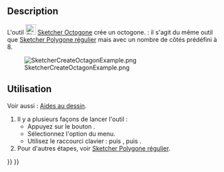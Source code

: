 <languages/>

{{Docnav/fr
|[[Sketcher_CreateHeptagon/fr|Heptagone]]
|[[Sketcher_CreateRegularPolygon/fr|Polygone régulier]]
|[[Sketcher_Workbench/fr|Atelier Sketcher]]
|IconL=Sketcher_CreateHeptagon.svg
|IconR=Sketcher_CreateRegularPolygon.png
|IconC=Workbench_Sketcher.svg
}}

{{GuiCommand/fr
|Name=Sketcher CreateOctagon
|Name/fr=Sketcher Octogone
|MenuLocation=Esquisse → Géométries d'esquisse → Créer un octogone
|Workbenches=[[Sketcher_Workbench/fr|Sketcher]]
|Shortcut={{KEY|G}} {{KEY|P}} {{KEY|8}}
|Version=0.15
|SeeAlso=[[Sketcher_CreateRegularPolygon/fr|Sketcher Polygone régulier]]
}}

==Description==

L'outil [[Image:Sketcher_CreateOctagon.svg|24px]] [[Sketcher_CreateOctagon/fr|Sketcher Octogone]] crée un octogone. {{Version/fr|1.0}} : il s'agit du même outil que [[Sketcher_CreateRegularPolygon/fr|Sketcher Polygone régulier]] mais avec un nombre de côtés prédéfini à 8.

[[Image:SketcherCreateOctagonExample.png‎]]

<span id="Usage"></span>
== Utilisation ==

Voir aussi : [[Sketcher_Workbench/fr#Aides_au_dessin|Aides au dessin]].

# Il y a plusieurs façons de lancer l'outil :
#* Appuyez sur le bouton {{Button|[[Image:Sketcher_CreateOctagon.svg|16px]] [[Sketcher_CreateOctagon/fr|Créer un heptagone]]}}.
#* Sélectionnez l'option {{MenuCommand|Esquisse → Géométries d'esquisse → [[Image:Sketcher_CreateOctagon.svg|16px]] Créer un octogone}} du menu.
#* Utilisez le raccourci clavier : {{KEY|G}} puis {{KEY|P}}, puis {{KEY|8}}.
# Pour d'autres étapes, voir [[Sketcher_CreateRegularPolygon/fr#Utilisation|Sketcher Polygone régulier]].


{{Docnav/fr
|[[Sketcher_CreateHeptagon/fr|Heptagone]]
|[[Sketcher_CreateRegularPolygon/fr|Polygone régulier]]
|[[Sketcher_Workbench/fr|Atelier Sketcher]]
|IconL=Sketcher_CreateHeptagon.svg
|IconR=Sketcher_CreateRegularPolygon.png
|IconC=Workbench_Sketcher.svg
}}

{{Sketcher_Tools_navi{{#translation:}}}}
{{Userdocnavi{{#translation:}}}}